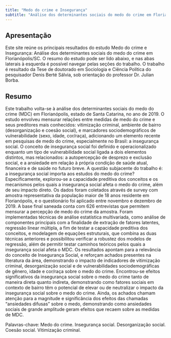```yaml
---
title: "Medo do crime e Insegurança"
subtitle: "Análise dos determinantes sociais do medo do crime em Florianópolis/SC"
---
```


## Apresentação {#apresentação}

Este site reúne os principais resultados do estudo Medo do crime e Insegurança: Análise dos determinantes sociais do medo do crime em Florianópolis/SC. O resumo do estudo pode ser lido abaixo, e nas abas laterais à esquerda é possível navegar pelas seções do trabalho. O trabalho é resultado da Tese de doutorado em Sociologia e Ciência Política do pesquisador Denis Berté Sálvia, sob orientação do professor Dr. Julian Borba.

## Resumo

Este trabalho volta-se à análise dos determinantes sociais do medo do crime (MDC) em Florianópolis, estado de Santa Catarina, no ano de 2019. O estudo envolveu mensurar relações entre medidas de medo do crime e seus preditores mais conhecidos: vitimização criminal, ambiente de bairro (desorganização e coesão social), e marcadores sociodemográficos de vulnerabilidade (sexo, idade, cor/raça), adicionando um elemento recente em pesquisas de medo do crime, especialmente no Brasil: a insegurança social. O conceito de insegurança social foi definido e operacionalizado enquanto um tipo de vulnerabilidade social ligada a dois elementos distintos, mas relacionados: a autopercepção de desprezo e exclusão social, e a ansiedade em relação à própria condição de saúde atual, financeira e de saúde no futuro breve. A questão subjacente do trabalho é: a insegurança social importa aos estudos do medo do crime? Especificamente, explorou-se a capacidade preditiva dos conceitos e os mecanismos pelos quais a insegurança social afeta o medo do crime, além de seu impacto direto. Os dados foram coletados através de survey com amostra representativa da população maior de 18 anos residente em Florianópolis, e o questionário foi aplicado entre novembro e dezembro de 2019. A base final saneada conta com 626 entrevistas que permitem mensurar a percepção de medo do crime da amostra. Foram implementadas técnicas de análise estatística multivariada, como análise de componentes principais com a finalidade de extração de fatores latentes, regressão linear múltipla, a fim de testar a capacidade preditiva dos conceitos, e modelagem de equações estruturais, que combina as duas técnicas anteriores e possibilitou verificar a robustez dos modelos de regressão, além de permitir testar caminhos teóricos pelos quais a insegurança social afeta o MDC. Os resultados apontam para a relevância do conceito de Insegurança Social, e reforçam achados presentes na literatura da área, demonstrando o impacto de indicadores de vitimização criminal, desorganização social e de vulnerabilidades sociodemográficas de gênero, idade e cor/raça sobre o medo do crime. Encontrou-se efeitos significativos da insegurança social sobre o medo do crime tanto de maneira direta quanto indireta, demonstrando como fatores sociais em contexto de bairro têm o potencial de elevar ou de neutralizar o impacto da insegurança social sobre o medo do crime. Ainda, os achados chamam atenção para a magnitude e significância dos efeitos das chamadas “ansiedades difusas” sobre o medo, demonstrando como ansiedades sociais de grande amplitude geram efeitos que recaem sobre as medidas de MDC.

Palavras-chave: Medo do crime. Insegurança social. Desorganização social. Coesão social. Vitimização criminal.
